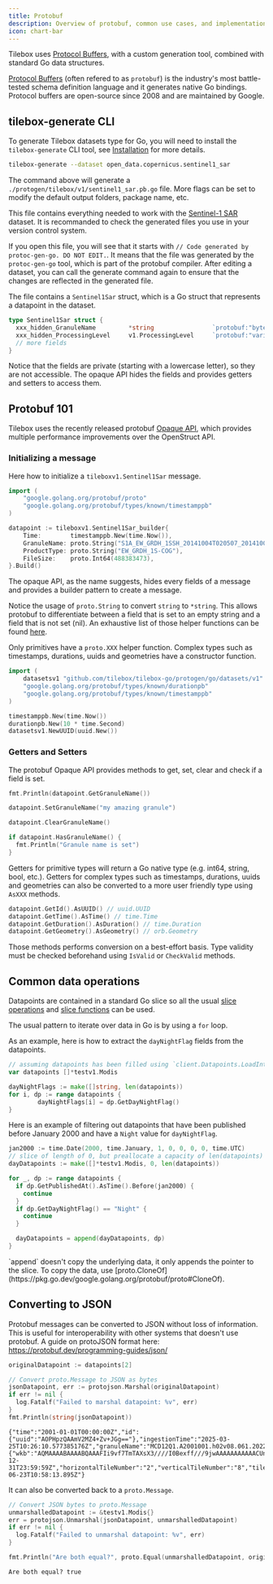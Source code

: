 ```yaml
---
title: Protobuf
description: Overview of protobuf, common use cases, and implementation details.
icon: chart-bar
---
```


Tilebox uses [Protocol Buffers](https://protobuf.dev/), with a custom generation tool, combined with standard Go data structures.

[Protocol Buffers](https://protobuf.dev/) (often refered to as `protobuf`) is the industry's most battle-tested schema definition language and it generates native Go bindings.
Protocol buffers are open-source since 2008 and are maintained by Google.

## tilebox-generate CLI

To generate Tilebox datasets type for Go, you will need to install the `tilebox-generate` CLI tool, see [Installation](/sdks/go/install) for more details.

```sh
tilebox-generate --dataset open_data.copernicus.sentinel1_sar
```

The command above will generate a `./protogen/tilebox/v1/sentinel1_sar.pb.go` file. More flags can be set to modify the default output folders, package name, etc.

This file contains everything needed to work with the [Sentinel-1 SAR](https://console.tilebox.com/datasets/explorer/e27e6a58-c149-4379-9fdf-9d43903cba74) dataset.
It is recommanded to check the generated files you use in your version control system.

If you open this file, you will see that it starts with `// Code generated by protoc-gen-go. DO NOT EDIT.`.
It means that the file was generated by the `protoc-gen-go` tool, which is part of the protobuf compiler.
After editing a dataset, you can call the generate command again to ensure that the changes are reflected in the generated file.

The file contains a `Sentinel1Sar` struct, which is a Go struct that represents a datapoint in the dataset.

```go Go
type Sentinel1Sar struct {
  xxx_hidden_GranuleName         *string                `protobuf:"bytes,1,opt,name=granule_name,json=granuleName"`
  xxx_hidden_ProcessingLevel     v1.ProcessingLevel     `protobuf:"varint,2,opt,name=processing_level,json=processingLevel,enum=datasets.v1.ProcessingLevel"`
  // more fields
}
```

Notice that the fields are private (starting with a lowercase letter), so they are not accessible.
The opaque API hides the fields and provides getters and setters to access them.

## Protobuf 101

Tilebox uses the recently released protobuf [Opaque API](https://go.dev/blog/protobuf-opaque), which provides multiple performance improvements over the OpenStruct API.

### Initializing a message

Here how to initialize a `tileboxv1.Sentinel1Sar` message.

```go Go
import (
	"google.golang.org/protobuf/proto"
	"google.golang.org/protobuf/types/known/timestamppb"
)

datapoint := tileboxv1.Sentinel1Sar_builder{
	Time:        timestamppb.New(time.Now()),
	GranuleName: proto.String("S1A_EW_GRDH_1SSH_20141004T020507_20141004T020611_002673_002FAF_8645_COG.SAFE"),
	ProductType: proto.String("EW_GRDH_1S-COG"),
	FileSize:    proto.Int64(488383473),
}.Build()
```

The opaque API, as the name suggests, hides every fields of a message and provides a builder pattern to create a message.

Notice the usage of `proto.String` to convert `string` to `*string`.
This allows protobuf to differentiate between a field that is set to an empty string and a field that is not set (nil).
An exhaustive list of those helper functions can be found [here](https://github.com/golang/protobuf/blob/master/proto/wrappers.go).

Only primitives have a `proto.XXX` helper function. Complex types such as timestamps, durations, uuids and geometries have a constructor function.

```go Go
import (
	datasetsv1 "github.com/tilebox/tilebox-go/protogen/go/datasets/v1"
	"google.golang.org/protobuf/types/known/durationpb"
	"google.golang.org/protobuf/types/known/timestamppb"
)

timestamppb.New(time.Now())
durationpb.New(10 * time.Second)
datasetsv1.NewUUID(uuid.New())
```

### Getters and Setters

The protobuf Opaque API provides methods to get, set, clear and check if a field is set.

```go Go
fmt.Println(datapoint.GetGranuleName())

datapoint.SetGranuleName("my amazing granule")

datapoint.ClearGranuleName()

if datapoint.HasGranuleName() {
  fmt.Println("Granule name is set")
}
```

Getters for primitive types will return a Go native type (e.g. int64, string, bool, etc.).
Getters for complex types such as timestamps, durations, uuids and geometries can also be converted to a more user friendly type using `AsXXX` methods.

```go Go
datapoint.GetId().AsUUID() // uuid.UUID
datapoint.GetTime().AsTime() // time.Time
datapoint.GetDuration().AsDuration() // time.Duration
datapoint.GetGeometry().AsGeometry() // orb.Geometry
```

Those methods performs conversion on a best-effort basis. Type validity must be checked beforehand using `IsValid` or `CheckValid` methods.

## Common data operations

Datapoints are contained in a standard Go slice so all the usual [slice operations](https://gobyexample.com/slices) and [slice functions](https://pkg.go.dev/slices) can be used.

The usual pattern to iterate over data in Go is by using a `for` loop.

As an example, here is how to extract the `dayNightFlag` fields from the datapoints.

```go Go
// assuming datapoints has been filled using `client.Datapoints.LoadInto` method
var datapoints []*testv1.Modis

dayNightFlags := make([]string, len(datapoints))
for i, dp := range datapoints {
		dayNightFlags[i] = dp.GetDayNightFlag()
}
```

Here is an example of filtering out datapoints that have been published before January 2000 and have a `Night` value for `dayNightFlag`.

```go Go
jan2000 := time.Date(2000, time.January, 1, 0, 0, 0, 0, time.UTC)
// slice of length of 0, but preallocate a capacity of len(datapoints)
dayDatapoints := make([]*testv1.Modis, 0, len(datapoints))

for _, dp := range datapoints {
  if dp.GetPublishedAt().AsTime().Before(jan2000) {
    continue
  }
  if dp.GetDayNightFlag() == "Night" {
    continue
  }

  dayDatapoints = append(dayDatapoints, dp)
}
```

<Tip>
  `append` doesn't copy the underlying data, it only appends the pointer to the slice. To copy the data, use [proto.CloneOf](https://pkg.go.dev/google.golang.org/protobuf/proto#CloneOf).
</Tip>

## Converting to JSON

Protobuf messages can be converted to JSON without loss of information. This is useful for interoperability with other systems that doesn't use protobuf.
A guide on protoJSON format here: https://protobuf.dev/programming-guides/json/

```go Go
originalDatapoint := datapoints[2]

// Convert proto.Message to JSON as bytes
jsonDatapoint, err := protojson.Marshal(originalDatapoint)
if err != nil {
  log.Fatalf("Failed to marshal datapoint: %v", err)
}
fmt.Println(string(jsonDatapoint))
```

```plaintext Output
{"time":"2001-01-01T00:00:00Z","id":{"uuid":"AOPHpzQAAmV2MZ4+Zv+JGg=="},"ingestionTime":"2025-03-25T10:26:10.577385176Z","granuleName":"MCD12Q1.A2001001.h02v08.061.2022146033342.hdf","geometry":{"wkb":"AQMAAAABAAAABQAAAFIi9vf7TmTAXsX3////I0Bexff///9jwAAAAAAAAAAACUn4//+/YsAAAAAAAAAAAC7AdjgMCmPAXsX3////I0BSIvb3+05kwF7F9////yNA"},"endTime":"2001-12-31T23:59:59Z","horizontalTileNumber":"2","verticalTileNumber":"8","tileId":"51002008","fileSize":"176215","checksum":"771212892","checksumType":"CKSUM","dayNightFlag":"Day","publishedAt":"2022-06-23T10:58:13.895Z"}
```

It can also be converted back to a `proto.Message`.

```go Go
// Convert JSON bytes to proto.Message
unmarshalledDatapoint := &testv1.Modis{}
err = protojson.Unmarshal(jsonDatapoint, unmarshalledDatapoint)
if err != nil {
  log.Fatalf("Failed to unmarshal datapoint: %v", err)
}

fmt.Println("Are both equal?", proto.Equal(unmarshalledDatapoint, originalDatapoint))
```

```plaintext Output
Are both equal? true
```
